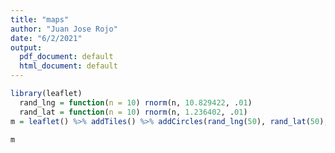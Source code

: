 ```yaml
---
title: "maps"
author: "Juan Jose Rojo"
date: "6/2/2021"
output:
  pdf_document: default
  html_document: default
---
```



```r
library(leaflet)
  rand_lng = function(n = 10) rnorm(n, 10.829422, .01)
  rand_lat = function(n = 10) rnorm(n, 1.236402, .01)
m = leaflet() %>% addTiles() %>% addCircles(rand_lng(50), rand_lat(50), radius = runif(50, 10, 200))
 
m
```